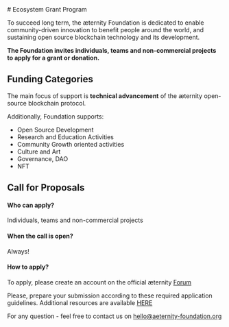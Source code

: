<div className="prose">
  # Ecosystem Grant Program

  To succeed long term, the æternity Foundation is dedicated to enable community-driven innovation to benefit people
  around the world, and sustaining open source blockchain technology and its development.

  **The Foundation invites individuals, teams and non-commercial projects to apply for a grant or donation.**

  ## Funding Categories
  The main focus of support is **technical advancement** of the æternity open-source blockchain protocol.

  Additionally, Foundation supports:
  * Open Source Development
  * Research and Education Activities
  * Community Growth oriented activities
  * Culture and Art
  * Governance, DAO
  * NFT

  ## Call for Proposals

  #### Who can apply?
  Individuals, teams and non-commercial projects
  #### When the call is open?
  Always!
  #### How to apply?
  To apply, please create an account on the official æternity [Forum](https://forum.aeternity.com)

  Please, prepare your submission according to these required application guidelines.
  Additional resources are available [HERE](https://forum.aeternity.com/c/li-foundation/grant/81)

  For any question - feel free to contact us on [hello@aeternity-foundation.org](mailto:hello@aeternity-foundation.org)
</div>
